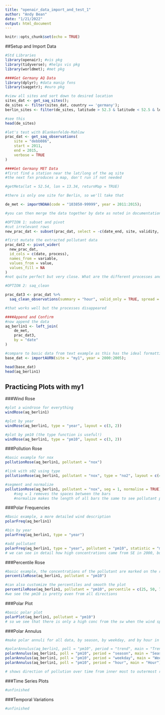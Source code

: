 ```yaml
---
title: "openair_data_import_and_test_1"
author: "Andy Bean"
date: "1/21/2022"
output: html_document
---
```


```r
knitr::opts_chunk$set(echo = TRUE)
```

##Setup and Import Data

```r
#Std Libraries
library(openair); #vis pkg
library(tidyverse); #helps vis pkg
library(worldmet); #met pkg

####Get Germany AQ Data
library(dplyr); #data manip fxns
library(saqgetr); #euro pkg

#view all sites and sort down to desired location
sites_dat <- get_saq_sites();
de_sites <- filter(sites_dat, country == 'germany');
berlin_sites <- filter(de_sites, latitude > 52.3 & latitude < 52.5 & longitude > 13.4 & longitude < 13.6)

#see this
head(de_sites)

#let's test with Blankenfelde-Mahlow
prac_dat <- get_saq_observations(
    site = "debb086",
    start = 2011,
    end = 2015,
    verbose = TRUE
)

####Get Germany MET Data
#first find a station near the lat/long of the aq site
#the next fxn produces a map, don't run if not needed

#getMeta(lat = 52.54, lon = 13.34, returnMap = TRUE)

#there is only one site for Berlin, so we'll take that 

de_met <- importNOAA(code = "103850-99999", year = 2011:2015);

#you can then merge the data together by date as noted in documentation

#OPTION 1: subset and pivot
#cut irrelevant rows
new_prac_dat <- subset(prac_dat, select = -c(date_end, site, validity, summary, unit));

#first mutate the extracted pollutant data
prac_dat2 <- pivot_wider(
  new_prac_dat,
  id_cols = c(date, process),
  names_from = variable,
  values_from = value,
  values_fill = NA
)
#not quite perfect but very close. What are the different processes and can they be averaged?

#OPTION 2: saq_clean

prac_dat3 <- prac_dat %>% 
  saq_clean_observations(summary = "hour", valid_only = TRUE, spread = TRUE);

#that works well but the processes disappeared

####Append and Confirm
#now append the data
aq_berlin1 <- left_join(
    de_met,
    prac_dat3,
    by = "date"
)

#compare to basic data from text example as this has the ideal formatting
base_dat <- importAURN(site = "my1", year = 2000:2005);

head(base_dat)
head(aq_berlin1)

```

## Practicing Plots with my1

###Wind Rose

```r
#plot a windrose for everything
windRose(aq_berlin1)

#plot by year
windRose(aq_berlin1, type = "year", layout = c(3, 2))

#plot by pm10 (the type function is useful!)
windRose(aq_berlin1, type = "pm10", layout = c(3, 2))
```

###Pollution Rose
```r
#basic example for nox
pollutionRose(aq_berlin1, pollutant = "nox")

#link with s02 using type
pollutionRose(aq_berlin1, pollutant = "nox", type = "no2", layout = c(4, 1))

#segment and normalize
pollutionRose(aq_berlin1, pollutant = "nox", seg = 1, normalise = TRUE)
    #seg = 1 removes the spaces between the bars
    #normalize makes the length of all bars the same to see pollutant proportions more clearly
```
###Polar Frequencies
```r
#Basic example, a more detailed wind description
polarFreq(aq_berlin1)

#bin by year
polarFreq(aq_berlin1, type = "year")

#add pollutant
polarFreq(aq_berlin1, type = "year", pollutant = "pm10", statistic = "mean", min.bin = 2)
# we can see in detail how high concentrations came from SE in 2000, but moved north and decreased in frequency starting in 2003
```
###Percentile Rose
```r
#basic example, the concentrations of the pollutant are marked on the rings and the percentiles are shaded
percentileRose(aq_berlin1, pollutant = "pm10")

#can also customize the percentiles and smooth the plot
percentileRose(aq_berlin1, pollutant = "pm10", percentile = c(25, 50, 75, 90, 95, 99), col = "jet", smooth = TRUE)
#we see the pm10 is pretty even from all directions
```
###Polar Plot
```r
#basic polar plot
polarPlot(aq_berlin1, pollutant = "pm10")
# so we see that there is only a high conc from the sw when the wind speed is higher than usual
```

###Polar Annulus
```r
#make polar annuli for all data, by season, by weekday, and by hour in a day

#polarAnnulus(aq_berlin1, poll = "pm10", period = "trend", main = "Trend")
polarAnnulus(aq_berlin1, poll = "pm10", period = "season", main = "Season")
polarAnnulus(aq_berlin1, poll = "pm10", period = "weekday", main = "Weekday")
polarAnnulus(aq_berlin1, poll = "pm10", period = "hour", main = "Hour")

# shows direction of pollution over time from inner most to outermost ring

```

###Time Series Plots
```r
#unfinished
```


###Temporal Variations
```r
#unfinished
```

